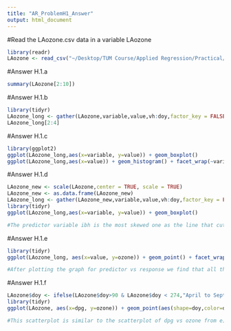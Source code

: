 ```yaml
---
title: "AR_ProblemH1_Answer"
output: html_document
---
```



#Read the LAozone.csv data in a variable LAozone
```r
library(readr)
LAozone <- read_csv("~/Desktop/TUM Course/Applied Regression/Practical/Data sets-20171021/LAozone.csv",col_names=TRUE)
```

#Answer H.1.a
```r
summary(LAozone[2:10])
```

#Answer H.1.b
```r
library(tidyr)
LAozone_long <- gather(LAozone,variable,value,vh:doy,factor_key = FALSE)
LAozone_long[2:4]
```

#Answer H.1.c
```r
library(ggplot2)
ggplot(LAozone_long,aes(x=variable, y=value)) + geom_boxplot() 
ggplot(LAozone_long,aes(x=value)) + geom_histogram() + facet_wrap(~variable, scales = "free_x")
```

#Answer H.1.d

```r
LAozone_new <- scale(LAozone,center = TRUE, scale = TRUE)
LAozone_new <- as.data.frame(LAozone_new)
LAozone_long <- gather(LAozone_new,variable,value,vh:doy,factor_key = FALSE)
library(tidyr)
ggplot(LAozone_long,aes(x=variable, y=value)) + geom_boxplot()

#The predictor variable ibh is the most skewed one as the line that cuts the boxplot (median) divides the box into two unequal parts. The larger part above the meadian means the data is said to be skewed right.
```
#Answer H.1.e

```r
library(tidyr)
ggplot(LAozone_long, aes(x=value, y=ozone)) + geom_point() + facet_wrap(~variable)

#After plotting the graph for predictor vs response we find that all the predictors exhibit linear relationship with the response
```

#Answer H.1.f
```r
LAozone$doy <- ifelse(LAozone$doy>90 & LAozone$doy < 274,"April to September","October to March")
library(tidyr)
ggplot(LAozone, aes(x=dpg, y=ozone)) + geom_point(aes(shape=doy,color=doy))

#This scatterplot is similar to the scatterplot of dpg vs ozone from e)
```


